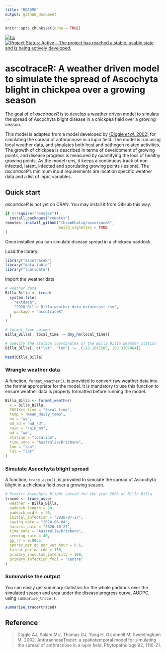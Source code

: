 ```yaml
---
title: "README"
output: github_document
---
```


```r
knitr::opts_chunk$set(echo = TRUE)
```

  <!-- badges: start -->
  [![tic](https://github.com/IhsanKhaliq/ascotraceR/workflows/tic/badge.svg?branch=master)](https://github.com/IhsanKhaliq/ascotraceR/actions)
[![Project Status: Active – The project has reached a stable, usable state and is being actively developed.](https://www.repostatus.org/badges/latest/active.svg)](https://www.repostatus.org/#active)
<!-- badges: end -->

# ascotraceR: A weather driven model to simulate the spread of Ascochyta blight in chickpea over a growing season 

The goal of of _ascotraceR_ is to develop a weather driven model to simulate the spread of Ascochyta blight disease in a chickpea field over a growing season.

This model is adapted from a model developed by [(Diggle _et al._ 2002)](https://doi.org/10.1094/PHYTO.2002.92.10.1110) for simulating the spread of anthracnose in a lupin field.
The model is run using local weather data, and simulates both host and pathogen related activities.
The growth of chickpea is described in terms of development of growing points, and disease progress is measured by quantifying the loss of healthy growing points.
As the model runs, it keeps a continuous track of non-infected, latent, infected and sporulating growing points (lesions).
The _ascotraceR_'s minimum input requirements are location specific weather data and a list of input variables.

## Quick start

_ascotraceR_ is not yet on CRAN.
You may install it from GitHub this way.

```r
if (!require("remotes"))
  install.packages("remotes")
remotes::install_github("IhsanKhaliq/ascotraceR",
                        build_vignettes = TRUE
)
```

Once installed you can simulate disease spread in a chickpea paddock.

Load the library.

```r
library("ascotraceR")
library("data.table")
library("lubridate")
```

Import the weather data

```r
# weather data
Billa_Billa <- fread(
  system.file(
    "extdata",
    "2020_Billa_Billa_weather_data_ozforecast.csv",
    package = "ascotraceR"
  )
)

# format time column
Billa_Billa[, local_time := dmy_hm(local_time)]

# specify the station coordinates of the Billa Billa weather station
Billa_Billa[, c("lat", "lon") := .(-28.1011505, 150.3307084)]

head(Billa_Billa)
```

### Wrangle weather data 

A function, `format_weather()`, is provided to convert raw weather data into the format appropriate for the model.
It is mandatory to use this function to ensure weather data is properly formatted before running the model.

```r
Billa_Billa <- format_weather(
  x = Billa_Billa,
  POSIXct_time = "local_time",
  temp = "mean_daily_temp",
  ws = "ws",
  wd_sd = "wd_sd",
  rain = "rain_mm",
  wd = "wd",
  station = "location",
  time_zone = "Australia/Brisbane",
  lon = "lon",
  lat = "lat"
)
```

### Simulate Ascochyta blight spread

A function, `trace_asco()`, is provided to simulate the spread of Ascochyta blight in a chickpea field over a growing season.

```r
# Predict Ascochyta blight spread for the year 2020 at Billa Billa
traced <- trace_asco(
  weather = Billa_Billa,
  paddock_length = 20,
  paddock_width = 20,
  initial_infection = "2020-07-17",
  sowing_date = "2020-06-04",
  harvest_date = "2020-10-27",
  time_zone = "Australia/Brisbane",
  seeding_rate = 40,
  gp_rr = 0.0065,
  spores_per_gp_per_wet_hour = 0.6,
  latent_period_cdd = 150,
  primary_inoculum_intensity = 100,
  primary_infection_foci = "centre"
)
```

### Summarise the output

You can easily get summary statistics for the whole paddock over the simulated season and area under the disease progress curve, AUDPC, using `summarise_trace()`.

```r
summarise_trace(traced)
```

## Reference

> Diggle AJ, Salam MU, Thomas GJ, Yang H, O'connell M, Sweetingham M, 2002. AnthracnoseTracer: a spatiotemporal model for simulating the spread of anthracnose in a lupin field. Phytopathology 92, 1110-21.
